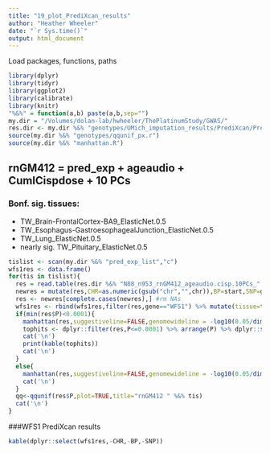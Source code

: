 ```yaml
---
title: "19_plot_PrediXcan_results"
author: "Heather Wheeler"
date: "`r Sys.time()`"
output: html_document
---
```


Load packages, functions, paths
```r
library(dplyr)
library(tidyr)
library(ggplot2)
library(calibrate)
library(knitr)
"%&%" = function(a,b) paste(a,b,sep="")
my.dir = "/Volumes/dolan-lab/hwheeler/ThePlatinumStudy/GWAS/"
res.dir <- my.dir %&% "genotypes/UMich_imputation_results/PrediXcan/PrediXcan_results/"
source(my.dir %&% "genotypes/qqunif_px.r")
source(my.dir %&% "manhattan.R")
```

## rnGM412 = pred_exp + ageaudio + CumlCispdose + 10 PCs
### Bonf. sig. tissues:
- TW_Brain-FrontalCortex-BA9_ElasticNet.0.5
- TW_Esophagus-GastroesophagealJunction_ElasticNet.0.5
- TW_Lung_ElasticNet.0.5
- nearly sig. TW_Pituitary_ElasticNet.0.5

```r
tislist <- scan(my.dir %&% "pred_exp_list","c")
wfs1res <- data.frame()
for(tis in tislist){
  res = read.table(res.dir %&% "N88_n953_rnGM412_ageaudio.cisp.10PCs_" %&% tis %&% ".linreg.PrediXcan",header=T)
  newres = mutate(res,CHR=as.numeric(gsub("chr","",chr)),BP=start,SNP=gene) %>% arrange(CHR,BP)
  res <- newres[complete.cases(newres),] #rm NAs
  wfs1res <- rbind(wfs1res,filter(res,gene=="WFS1") %>% mutate(tissue=tis))
  if(min(res$P)<0.0001){
    manhattan(res,suggestiveline=FALSE,genomewideline = -log10(0.05/dim(res)[1]),main="rnGM412 " %&% tis,annotatePval = 0.0001,cex.main=0.8)
    tophits <- dplyr::filter(res,P<=0.0001) %>% arrange(P) %>% dplyr::select(-CHR,-BP,-SNP)
    cat('\n')
    print(kable(tophits))
    cat('\n')
  }
  else{
    manhattan(res,suggestiveline=FALSE,genomewideline = -log10(0.05/dim(res)[1]),main="rnGM412 " %&% tis,cex.main=0.8)
    cat('\n')
  }
  qq<-qqunif(res$P,plot=TRUE,title="rnGM412 " %&% tis)
  cat('\n')
}
```

###WFS1 PrediXcan results
```r
kable(dplyr::select(wfs1res,-CHR,-BP,-SNP))
```

